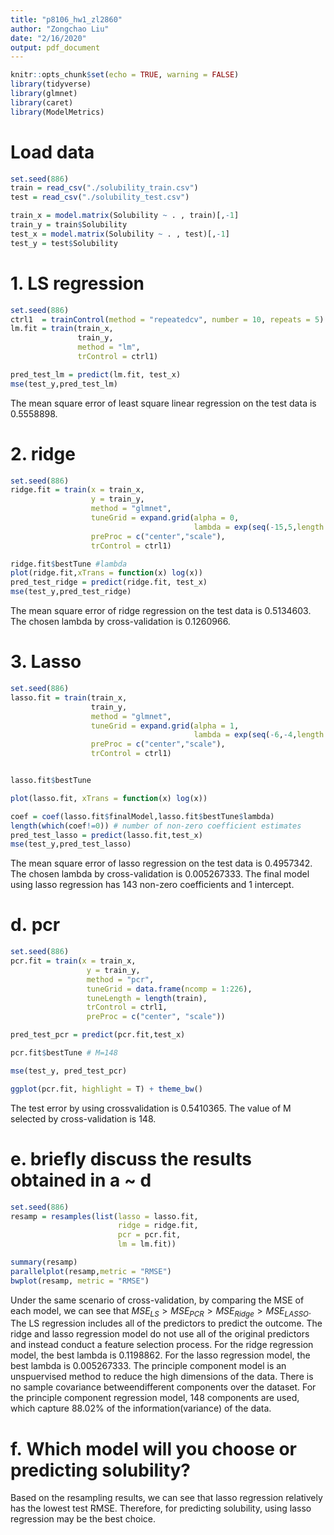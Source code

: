 ```yaml
---
title: "p8106_hw1_zl2860"
author: "Zongchao Liu"
date: "2/16/2020"
output: pdf_document
---
```


```r
knitr::opts_chunk$set(echo = TRUE, warning = FALSE)
library(tidyverse)
library(glmnet)
library(caret)
library(ModelMetrics) 
```

# Load data

```r
set.seed(886)
train = read_csv("./solubility_train.csv")
test = read_csv("./solubility_test.csv")

train_x = model.matrix(Solubility ~ . , train)[,-1]
train_y = train$Solubility
test_x = model.matrix(Solubility ~ . , test)[,-1]
test_y = test$Solubility
```

# 1. LS regression

```r
set.seed(886)
ctrl1  = trainControl(method = "repeatedcv", number = 10, repeats = 5)
lm.fit = train(train_x, 
               train_y,
               method = "lm",
               trControl = ctrl1)

pred_test_lm = predict(lm.fit, test_x)
mse(test_y,pred_test_lm)


```

The mean square error of least square linear regression on the test data is 0.5558898.

# 2. ridge

```r
set.seed(886)
ridge.fit = train(x = train_x,
                  y = train_y,
                  method = "glmnet",
                  tuneGrid = expand.grid(alpha = 0,
                                         lambda = exp(seq(-15,5,length = 100))),
                  preProc = c("center","scale"),
                  trControl = ctrl1)

ridge.fit$bestTune #lambda
plot(ridge.fit,xTrans = function(x) log(x))
pred_test_ridge = predict(ridge.fit, test_x)
mse(test_y,pred_test_ridge)
```

The mean square error of ridge regression on the test data is 0.5134603. The chosen lambda by cross-validation is 0.1260966.

# 3. Lasso

```r
set.seed(886)
lasso.fit = train(train_x,
                  train_y,
                  method = "glmnet",
                  tuneGrid = expand.grid(alpha = 1,
                                         lambda = exp(seq(-6,-4,length = 200))),
                  preProc = c("center","scale"),
                  trControl = ctrl1)


lasso.fit$bestTune

plot(lasso.fit, xTrans = function(x) log(x))

coef = coef(lasso.fit$finalModel,lasso.fit$bestTune$lambda)
length(which(coef!=0)) # number of non-zero coefficient estimates
pred_test_lasso = predict(lasso.fit,test_x)
mse(test_y,pred_test_lasso)
```

The mean square error of lasso regression on the test data is 0.4957342. The chosen lambda by cross-validation is 0.005267333. The final model using lasso regression has 143 non-zero coefficients and 1 intercept.

# d. pcr

```r
set.seed(886)
pcr.fit = train(x = train_x, 
                 y = train_y,
                 method = "pcr",
                 tuneGrid = data.frame(ncomp = 1:226),
                 tuneLength = length(train),
                 trControl = ctrl1,
                 preProc = c("center", "scale"))

pred_test_pcr = predict(pcr.fit,test_x)

pcr.fit$bestTune # M=148

mse(test_y, pred_test_pcr)

ggplot(pcr.fit, highlight = T) + theme_bw()

```

The test error by using crossvalidation is 0.5410365. The value of M selected by cross-validation is 148.

# e. briefly discuss the results obtained in a ~ d

```r
set.seed(886)
resamp = resamples(list(lasso = lasso.fit,
                        ridge = ridge.fit,
                        pcr = pcr.fit,
                        lm = lm.fit))

summary(resamp)
parallelplot(resamp,metric = "RMSE")
bwplot(resamp, metric = "RMSE")
```


Under the same scenario of cross-validation, by comparing the MSE of each model, we can see that $MSE_{LS} > MSE_{PCR} > MSE_{Ridge} > MSE_{LASSO}$. The LS regression includes all of the predictors to predict the outcome. The ridge and lasso regression model do not use all of the original predictors and instead conduct a feature selection process. For the ridge regression model, the best lambda is 0.1198862. For the lasso regression model, the best lambda is 0.005267333. The principle component model is an unspuervised method to reduce the high dimensions of the data. There is no sample covariance betweendifferent components over the dataset. For the principle component regression model, 148 components are used, which capture 88.02% of the information(variance) of the data.

# f. Which model will you choose or predicting solubility?

Based on the resampling results, we can see that lasso regression relatively has the lowest test RMSE. Therefore, for predicting solubility, using lasso regression may be the best choice.
